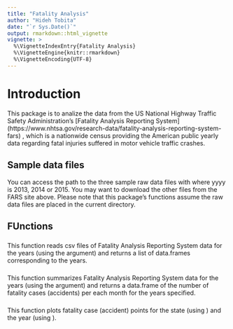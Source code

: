```yaml
---
title: "Fatality Analysis"
author: "Hideh Tobita"
date: "`r Sys.Date()`"
output: rmarkdown::html_vignette
vignette: >
  %\VignetteIndexEntry{Fatality Analysis}
  %\VignetteEngine{knitr::rmarkdown}
  %\VignetteEncoding{UTF-8}
---
```


# Introduction
This package is to analize the data from the US National Highway Traffic Safety Administration's [Fatality Analysis Reporting System] (https://www.nhtsa.gov/research-data/fatality-analysis-reporting-system-fars) , which is a nationwide census providing the American public yearly data regarding fatal injuries suffered in motor vehicle traffic crashes.

## Sample data files
You can access the path to the three sample raw data files with \code{system.file("extdata", "accident_yyyy.csv.bz2"), package = "tobitar"} where yyyy is 2013, 2014 or 2015. You may want to download the other files from the FARS site above. Please note that this package's functions assume the raw data files are placed in the current directory.

## FUnctions
### \code{fars_read_years(years)}
This function reads csv files of Fatality Analysis Reporting System data for the years (using the \code{years} argument) and returns a list of data.frames corresponding to the years.

### \code{fars_summarize_years(years)}
This function summarizes Fatality Analysis Reporting System data for the years (using the \code{years} argument) and returns a data.frame of the number of fatality cases (accidents) per each month for the years specified.


### \code{fars_map_state(state.num, year)}
This function plots fatality case (accident) points for the state (using \code{state.num}) and the year (using \code{year}).

